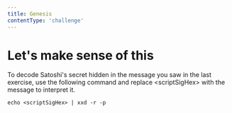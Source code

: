 ```yaml
---
title: Genesis
contentType: 'challenge'
---
```


# Let's make sense of this

To decode Satoshi's secret hidden in the message you saw in the last exercise, use the following command and replace \<scriptSigHex\> with the message to interpret it.

```shell
echo <scriptSigHex> | xxd -r -p
```
